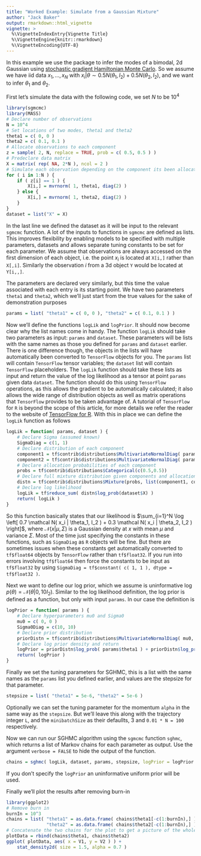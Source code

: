 ```yaml
---
title: "Worked Example: Simulate from a Gaussian Mixture"
author: "Jack Baker"
output: rmarkdown::html_vignette
vignette: >
  %\VignetteIndexEntry{Vignette Title}
  %\VignetteEngine{knitr::rmarkdown}
  %\VignetteEncoding{UTF-8}
---
```


In this example we use the package to infer the modes of a bimodal, 2d Gaussian using [stochastic gradient Hamiltonian Monte Carlo](https://arxiv.org/pdf/1402.4102v2.pdf). So we assume we have iid data $x_1, \dots, x_N$ with $x_i | \theta \sim 0.5 N( \theta_1, I_2 ) + 0.5 N( \theta_2, I_2 )$, and we want to infer $\theta_1$ and $\theta_2$.

First let's simulate the data with the following code, we set $N$ to be $10^4$
```r
library(sgmcmc)
library(MASS)
# Declare number of observations
N = 10^4
# Set locations of two modes, theta1 and theta2
theta1 = c( 0, 0 )
theta2 = c( 0.1, 0.1 )
# Allocate observations to each component
z = sample( 2, N, replace = TRUE, prob = c( 0.5, 0.5 ) )
# Predeclare data matrix
X = matrix( rep( NA, 2*N ), ncol = 2 )
# Simulate each observation depending on the component its been allocated
for ( i in 1:N ) {
    if ( z[i] == 1 ) {
        X[i,] = mvrnorm( 1, theta1, diag(2) )
    } else {
        X[i,] = mvrnorm( 1, theta2, diag(2) )
    }
}
dataset = list("X" = X)
```
In the last line we defined the dataset as it will be input to the relevant `sgmcmc` function. A lot of the inputs to functions in `sgmcmc` are defined as lists. This improves flexibility by enabling models to be specified with multiple parameters, datasets and allows separate tuning constants to be set for each parameter. We assume that observations are always accessed on the first dimension of each object, i.e. the point $x_i$ is located at `X[i,]` rather than `X[,i]`. Similarly the observation $i$ from a 3d object `Y` would be located at `Y[i,,]`.

The parameters are declared very similarly, but this time the value associated with each entry is its starting point. We have two parameters `theta1` and `theta2`, which we'll just start from the true values for the sake of demonstration purposes
```r
params = list( "theta1" = c( 0, 0 ), "theta2" = c( 0.1, 0.1 ) )
```

Now we'll define the functions `logLik` and `logPrior`. It should now become clear why the list names come in handy. The function `logLik` should take two parameters as input: `params` and `dataset`. These parameters will be lists with the same names as those you defined for `params` and `dataset` earlier. There is one difference though, the objects in the lists will have automatically been converted to `TensorFlow` objects for you. The `params` list will contain `TensorFlow` tensor variables; the `dataset` list will contain `TensorFlow` placeholders. The `logLik` function should take these lists as input and return the value of the log likelihood as a tensor at point `params` given data `dataset`. The function should do this using `TensorFlow` operations, as this allows the gradient to be automatically calculated; it also allows the wide range of distribution objects as well as matrix operations that `TensorFlow` provides to be taken advantage of. A tutorial of `TensorFlow` for `R` is beyond the scope of this article, for more details we refer the reader to the website of [TensorFlow for R](https://tensorflow.rstudio.com/). With this in place we can define the `logLik` function as follows
```r
logLik = function( params, dataset ) {
    # Declare Sigma (assumed known)
    SigmaDiag = c(1, 1)
    # Declare distribution of each component
    component1 = tf$contrib$distributions$MultivariateNormalDiag( params$theta1, SigmaDiag )
    component2 = tf$contrib$distributions$MultivariateNormalDiag( params$theta2, SigmaDiag )
    # Declare allocation probabilities of each component
    probs = tf$contrib$distributions$Categorical(c(0.5,0.5))
    # Declare full mixture distribution given components and allocation probabilities
    distn = tf$contrib$distributions$Mixture(probs, list(component1, component2))
    # Declare log likelihood
    logLik = tf$reduce_sum( distn$log_prob(dataset$X) )
    return( logLik )
}
```
So this function basically states that our likelihood is $\sum_{i=1}^N \log \left[ 0.7 \mathcal N( x_i | \theta_1, I_2 ) + 0.3 \mathcal N( x_i | \theta_2, I_2 ) \right]$, where $\mathcal N( x | \mu, \Sigma )$ is a Gaussian density at $x$ with mean $\mu$ and variance $\Sigma$. Most of the time just specifying the constants in these functions, such as `SigmaDiag` as `R` objects will be fine. But there are sometimes issues when these constants get automatically converted to `tf$float64` objects by `TensorFlow` rather than `tf$float32`. If you run into errors involving `tf$float64` then force the constants to be input as `tf$float32` by using `SigmaDiag = tf$constant( c( 1, 1 ), dtype = tf$float32 )`.

Next we want to define our log prior, which we assume is uninformative $\log p( \theta ) = \mathcal N(\theta | 0,10I_2)$. Similar to the log likelihood definition, the log prior is defined as a function, but only with input `params`. In our case the definition is
```r
logPrior = function( params ) {
    # Declare hyperparameters mu0 and Sigma0
    mu0 = c( 0, 0 )
    Sigma0Diag = c(10, 10)
    # Declare prior distribution
    priorDistn = tf$contrib$distributions$MultivariateNormalDiag( mu0, Sigma0Diag )
    # Declare log prior density and return
    logPrior = priorDistn$log_prob( params$theta1 ) + priorDistn$log_prob( params$theta2 )
    return( logPrior )
}
```

Finally we set the tuning parameters for SGHMC, this is a list with the same names as the `params` list you defined earlier, and values are the stepsize for that parameter.
```r
stepsize = list( "theta1" = 5e-6, "theta2" = 5e-6 )
```
Optionally we can set the tuning parameter for the momentum `alpha` in the same way as the `stepsize`. But we'll leave this along with the trajectory integer `L`, and the `minibatchSize` as their defaullts, 3 and `0.01 * N = 100` respectively.

Now we can run our SGHMC algorithm using the `sgmcmc` function `sghmc`, which returns a list of Markov chains for each parameter as output. Use the argument `verbose = FALSE` to hide the output of the function.
```r
chains = sghmc( logLik, dataset, params, stepsize, logPrior = logPrior )
```
If you don't specify the `logPrior` an uninformative uniform prior will be used.

Finally we'll plot the results after removing burn-in
```r
library(ggplot2)
# Remove burn in
burnIn = 10^3
chains = list( "theta1" = as.data.frame( chains$theta1[-c(1:burnIn),] ),
               "theta2" = as.data.frame( chains$theta2[-c(1:burnIn),] ) )
# Concatenate the two chains for the plot to get a picture of the whole distribution
plotData = rbind(chains$theta1, chains$theta2)
ggplot( plotData, aes( x = V1, y = V2 ) ) +
    stat_density2d( size = 1.5, alpha = 0.7 )
```
